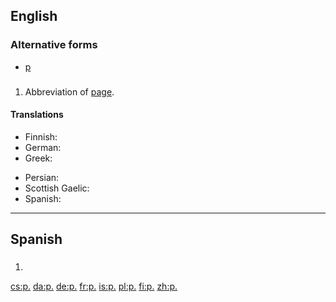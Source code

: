 {{also|Appendix:Variations of "p"}}
==English==

===Alternative forms===
* [[p]]

==={{abbreviation-old|en}}===
{{en-noun|pp.}}

# Abbreviation of [[page]].

====Translations====
{{trans-top|page}}
* Finnish: {{t+|fi|s.}}
* German: {{t+|de|Seite|f|alt=S.}}
* Greek: {{t|el|σ.|tr=s.|sc=Grek}}
{{trans-mid}}
* Persian: {{t+|fa|ص|tr=s|sc=fa-Arab}}
* Scottish Gaelic: {{t|gd|td}}
* Spanish: {{t|es|p.}}
{{trans-bottom}}

----

==Spanish==

==={{abbreviation-old|es}}===
{{es-noun|f|pp.}}

# {{abbreviation of|página|lang=es}}

[[cs:p.]]
[[da:p.]]
[[de:p.]]
[[fr:p.]]
[[is:p.]]
[[pl:p.]]
[[fi:p.]]
[[zh:p.]]
